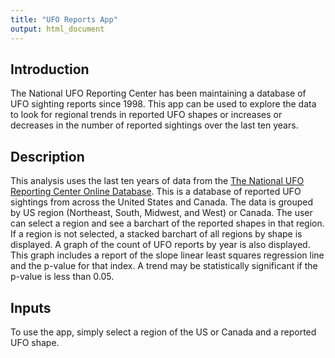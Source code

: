 ```yaml
---
title: "UFO Reports App"
output: html_document
---
```


## Introduction

The National UFO Reporting Center has been maintaining a database of UFO sighting reports since 1998.  This app can be used to explore the data to look for regional trends in reported UFO shapes or increases or decreases in the number of reported sightings over the last ten years.

## Description

This analysis uses the last ten years of data from the [The National UFO Reporting Center Online Database](http://www.nuforc.org/webreports.html).  This is a database of reported UFO sightings from across the United States and Canada.  The data is grouped by US region (Northeast, South, Midwest, and West) or Canada.  The user can select a region and see a barchart of the reported shapes in that region.  If a region is not selected, a stacked barchart of all regions by shape is displayed.  A graph of the count of UFO reports by year is also displayed.  This graph includes a report of the slope linear least squares regression line and the p-value for that index.  A trend may be statistically significant if the p-value is less than 0.05.

## Inputs

To use the app, simply select a region of the US or Canada and a reported UFO shape.


